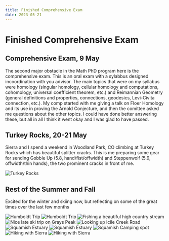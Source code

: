 ---
title: Finished Comprehensive Exam
date: 2023-05-21
---

# Finished Comprehensive Exam

## Comprehensive Exam, 9 May

The second major obstacle in the Math PhD program here is the comprehensive exam. This is an oral exam with a sylabbus designed incoordination with you advisor. The main topics that were on my syllabus were homology (singular homology, cellular homology and computations, cohomology, universal coefficient theorem, etc.) and Reimannian Geometry (general definitions and properties, connections, geodesics, Levi-Civita connection, etc.). My comp started with me giving a talk on Floer Homology and its use in proving the Arnold Conjecture, and then the comittee asked me questions about the other topics. I could have done better answering these, but all in all I think it went okay and I was glad to have passed.

## Turkey Rocks, 20-21 May

Sierra and I spend a weekend in Woodland Park, CO climbing at Turkey Rocks which has beautiful splitter cracks. This is me preparing some gear for sending Gobble Up (5.8, hand/fist/offwidth) and Steppenwolf (5.9, offwidth/thin hands), the two prominent cracks in front of me.

<Image src={tr} className={styles.imageVert} alt="Turkey Rocks" />

## Rest of the Summer and Fall

Excited for the winter and skiing now, but reflecting on some of the great times over the last few months

<Image src={humboldt} className={styles.image} alt="Humboldt Trip" />
<Image src={humboldt1} className={styles.image} alt="Humboldt Trip" />


<Image src={southplatte} className={styles.image} alt="Fishing a beautiful high country stream" />

<Image src={grays} className={styles.image} alt="Nice late ski trip on Grays Peak" />

<Image src={icicle} className={styles.image} alt="Looking up Icile Creek Road" />
<Image src={estu} className={styles.image} alt="Squamish Estuary" />
<Image src={estu1} className={styles.image} alt="Squamish Estuary" />
<Image src={camp} className={styles.image} alt="Squamish Camping spot" />



<Image src={coon} className={styles.image} alt="Hiking with Sierra" />
<Image src={hessie} className={styles.image} alt="Hiking with Sierra" />








